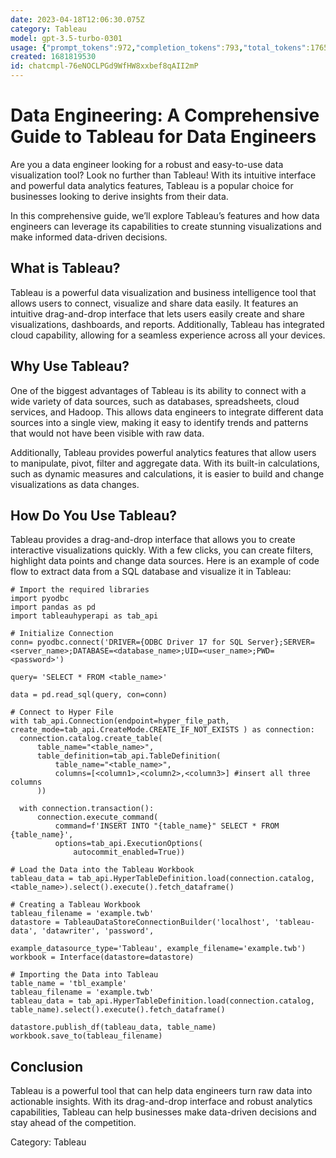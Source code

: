 ```yaml
---
date: 2023-04-18T12:06:30.075Z
category: Tableau
model: gpt-3.5-turbo-0301
usage: {"prompt_tokens":972,"completion_tokens":793,"total_tokens":1765}
created: 1681819530
id: chatcmpl-76eNOCLPGd9WfHW8xxbef8qAII2mP
---
```


# Data Engineering: A Comprehensive Guide to Tableau for Data Engineers

Are you a data engineer looking for a robust and easy-to-use data visualization tool? Look no further than Tableau! With its intuitive interface and powerful data analytics features, Tableau is a popular choice for businesses looking to derive insights from their data.

In this comprehensive guide, we’ll explore Tableau’s features and how data engineers can leverage its capabilities to create stunning visualizations and make informed data-driven decisions.

## What is Tableau?

Tableau is a powerful data visualization and business intelligence tool that allows users to connect, visualize and share data easily. It features an intuitive drag-and-drop interface that lets users easily create and share visualizations, dashboards, and reports. Additionally, Tableau has integrated cloud capability, allowing for a seamless experience across all your devices.

## Why Use Tableau?

One of the biggest advantages of Tableau is its ability to connect with a wide variety of data sources, such as databases, spreadsheets, cloud services, and Hadoop. This allows data engineers to integrate different data sources into a single view, making it easy to identify trends and patterns that would not have been visible with raw data.

Additionally, Tableau provides powerful analytics features that allow users to manipulate, pivot, filter and aggregate data. With its built-in calculations, such as dynamic measures and calculations, it is easier to build and change visualizations as data changes.

## How Do You Use Tableau?

Tableau provides a drag-and-drop interface that allows you to create interactive visualizations quickly. With a few clicks, you can create filters, highlight data points and change data sources. Here is an example of code flow to extract data from a SQL database and visualize it in Tableau:

```
# Import the required libraries
import pyodbc
import pandas as pd
import tableauhyperapi as tab_api

# Initialize Connection
conn= pyodbc.connect('DRIVER={ODBC Driver 17 for SQL Server};SERVER=<server_name>;DATABASE=<database_name>;UID=<user_name>;PWD=<password>')

query= 'SELECT * FROM <table_name>'

data = pd.read_sql(query, con=conn)

# Connect to Hyper File
with tab_api.Connection(endpoint=hyper_file_path, create_mode=tab_api.CreateMode.CREATE_IF_NOT_EXISTS ) as connection:
  connection.catalog.create_table(
      table_name="<table_name>",
      table_definition=tab_api.TableDefinition(
          table_name="<table_name>",
          columns=[<column1>,<column2>,<column3>] #insert all three columns
      ))

  with connection.transaction():
      connection.execute_command(
          command=f'INSERT INTO "{table_name}" SELECT * FROM {table_name}',
          options=tab_api.ExecutionOptions(
              autocommit_enabled=True))
              
# Load the Data into the Tableau Workbook
tableau_data = tab_api.HyperTableDefinition.load(connection.catalog, <table_name>).select().execute().fetch_dataframe()

# Creating a Tableau Workbook
tableau_filename = 'example.twb'
datastore = TableauDataStoreConnectionBuilder('localhost', 'tableau-data', 'datawriter', 'password',
                                              example_datasource_type='Tableau', example_filename='example.twb')
workbook = Interface(datastore=datastore)

# Importing the Data into Tableau
table_name = 'tbl_example'
tableau_filename = 'example.twb'
tableau_data = tab_api.HyperTableDefinition.load(connection.catalog, table_name).select().execute().fetch_dataframe()

datastore.publish_df(tableau_data, table_name)
workbook.save_to(tableau_filename)
```

## Conclusion

Tableau is a powerful tool that can help data engineers turn raw data into actionable insights. With its drag-and-drop interface and robust analytics capabilities, Tableau can help businesses make data-driven decisions and stay ahead of the competition. 

Category: Tableau